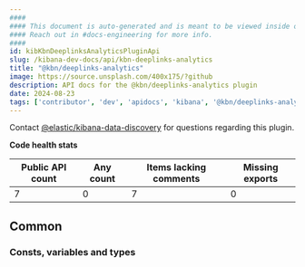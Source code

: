 ```yaml
---
####
#### This document is auto-generated and is meant to be viewed inside our experimental, new docs system.
#### Reach out in #docs-engineering for more info.
####
id: kibKbnDeeplinksAnalyticsPluginApi
slug: /kibana-dev-docs/api/kbn-deeplinks-analytics
title: "@kbn/deeplinks-analytics"
image: https://source.unsplash.com/400x175/?github
description: API docs for the @kbn/deeplinks-analytics plugin
date: 2024-08-23
tags: ['contributor', 'dev', 'apidocs', 'kibana', '@kbn/deeplinks-analytics']
---
```




Contact [@elastic/kibana-data-discovery](https://github.com/orgs/elastic/teams/kibana-data-discovery) for questions regarding this plugin.

**Code health stats**

| Public API count  | Any count | Items lacking comments | Missing exports |
|-------------------|-----------|------------------------|-----------------|
| 7 | 0 | 7 | 0 |

## Common

### Consts, variables and types
<DocDefinitionList data={kbnDeeplinksAnalyticsObj.common.misc}/>

